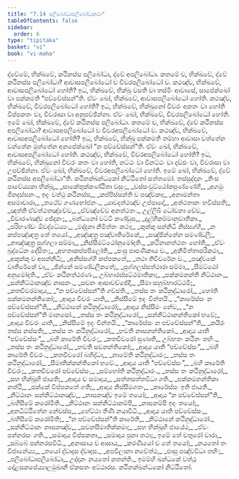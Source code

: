```yaml
---
title: "7.14 පලිබෝධාපලිබෝධකථා"
tableOfContents: false
sidebar:
  order: 6
type: "tipitaka"
basket: "vi"
book: "vi-maha"
---
```



<DynamicBreadcrumb />

<Division number="325" book="vi-maha">

<Paragraph number="1524" book="vi-maha">
ද්වේමේ, භික්ඛවේ, කථිනස්ස පලිබෝධා, ද්වේ අපලිබෝධා. කතමේ ච, භික්ඛවේ, ද්වේ කථිනස්ස පලිබෝධා? ආවාසපලිබෝධෝ ච චීවරපලිබෝධෝ ච. කථඤ්ච, භික්ඛවේ, ආවාසපලිබෝධෝ හෝති? ඉධ, භික්ඛවේ, භික්ඛු වසති වා තස්මිං ආවාසේ, සාපේක්ඛෝ වා පක්කමති “පච්චේස්සන්”ති. ඒවං ඛෝ, භික්ඛවේ, ආවාසපලිබෝධෝ හෝති. කථඤ්ච, භික්ඛවේ, චීවරපලිබෝධෝ හෝති? ඉධ, භික්ඛවේ, භික්ඛුනෝ චීවරං අකතං වා හෝති විප්පකතං වා, චීවරාසා වා අනුපච්ඡින්නා. ඒවං ඛෝ, භික්ඛවේ, චීවරපලිබෝධෝ හෝති. ඉමේ ඛෝ, භික්ඛවේ, ද්වේ කථිනස්ස පලිබෝධා.
</Paragraph>

<Paragraph number="1525" book="vi-maha">
කතමේ ච, භික්ඛවේ, ද්වේ කථිනස්ස අපලිබෝධා? ආවාසඅපලිබෝධෝ ච චීවරඅපලිබෝධෝ ච. කථඤ්ච, භික්ඛවේ, ආවාසඅපලිබෝධෝ හෝති? ඉධ, භික්ඛවේ, භික්ඛු පක්කමති තම්හා ආවාසා චත්තේන වන්තේන මුත්තේන අනපේක්ඛෝ “න පච්චේස්සන්”ති. ඒවං ඛෝ, භික්ඛවේ, ආවාසඅපලිබෝධෝ හෝති. කථඤ්ච, භික්ඛවේ, චීවරඅපලිබෝධෝ හෝති? ඉධ, භික්ඛවේ, භික්ඛුනෝ චීවරං කතං වා හෝති, නට්ඨං වා විනට්ඨං වා දඩ්ඪං වා, චීවරාසා වා උපච්ඡින්නා. ඒවං ඛෝ, භික්ඛවේ, චීවරඅපලිබෝධෝ හෝති. ඉමේ ඛෝ, භික්ඛවේ, ද්වේ කථිනස්ස අපලිබෝධා”ති.

</Paragraph>
</Division>

<Paragraph number="1526" type="center" book="vi-maha">
කථිනක්ඛන්ධකෝ නිට්ඨිතෝ සත්තමෝ.



</Paragraph>

<Paragraph number="1527" type="center" book="vi-maha">
තස්සුද්දානං


</Paragraph>

<Paragraph number="1528" type="verses" book="vi-maha">
_තිංස පාවේය්‍යකා භික්ඛූ,_  
_සාකේතුක්කණ්ඨිතා වසුං;_  
_වස්සංවුට්ඨෝකපුණ්ණේහි,_  
_අගමුං ජිනදස්සනං._  

</Paragraph>

<Paragraph number="1529" type="verses" book="vi-maha">
ඉදං වත්ථු කථිනස්ස,_  
_කප්පිස්සන්ති ච පඤ්චකා;_  
_අනාමන්තා අසමාචාරා,_  
_තථේව ගණභෝජනං._  

</Paragraph>

<Paragraph number="1530" type="verses" book="vi-maha">
_යාවදත්ථඤ්ච උප්පාදෝ,_  
_අත්ථතානං භවිස්සති;_  
_ඤත්ති ඒවත්ථතඤ්චේව,_  
_ඒවඤ්චේව අනත්ථතං._  

</Paragraph>

<Paragraph number="1531" type="verses" book="vi-maha">
උල්ලිඛි ධෝවනා චේව,_  
_විචාරණඤ්ච ඡේදනං;_  
_බන්ධනෝ වට්ටි කණ්ඩුස,_  
_දළ්හීකම්මානුවාතිකා._  

</Paragraph>

<Paragraph number="1532" type="verses" book="vi-maha">
_පරිභණ්ඩං ඕවද්ධේය්‍යං,_  
_මද්දනා නිමිත්තං කථා;_  
_කුක්කු සන්නිධි නිස්සග්ගි,_  
_න කප්පඤ්ඤත්‍ර තේ තයෝ._  

</Paragraph>

<Paragraph number="1533" type="verses" book="vi-maha">
_අඤ්ඤත්‍ර පඤ්චාතිරේකේ,_  
_සඤ්ඡින්නේන සමණ්ඩලී;_  
_නාඤ්ඤත්‍ර පුග්ගලා සම්මා,_  
_නිස්සීමට්ඨෝනුමෝදති._  

</Paragraph>

<Paragraph number="1534" type="verses" book="vi-maha">
_කථිනානත්ථතං හෝති,_  
_ඒවං බුද්ධේන දේසිතං;_  
_අහතාකප්පපිලෝති,_  
_පංසු පාපණිකාය ච._  

</Paragraph>

<Paragraph number="1535" type="verses" book="vi-maha">
_අනිමිත්තාපරිකථා,_  
_අකුක්කු ච අසන්නිධි;_  
_අනිස්සග්ගි කප්පකතේ,_  
_තථා තිචීවරේන ච._  

</Paragraph>

<Paragraph number="1536" type="verses" book="vi-maha">
_පඤ්චකේ වාතිරේකේ වා,_  
_ඡින්නේ සමණ්ඩලීකතේ;_  
_පුග්ගලස්සත්ථාරා සම්මා,_  
_සීමට්ඨෝ අනුමෝදති._  

</Paragraph>

<Paragraph number="1537" type="verses" book="vi-maha">
_ඒවං කථිනත්ථරණං,_  
උබ්භාරස්සට්ඨමාතිකා;_  
_පක්කමනන්ති නිට්ඨානං,_  
_සන්නිට්ඨානඤ්ච නාසනං._  

</Paragraph>

<Paragraph number="1538" type="verses" book="vi-maha">
_සවනං ආසාවච්ඡේදි,_  
_සීමා සහුබ්භාරට්ඨමී;_  
_කතචීවරමාදාය,_  
_“න පච්චේස්සන්”ති ගච්ඡති._  

</Paragraph>

<Paragraph number="1539" type="verses" book="vi-maha">
_තස්ස තං කථිනුද්ධාරෝ,_  
_හෝති පක්කමනන්තිකෝ;_  
_ආදාය චීවරං යාති,_  
_නිස්සීමේ ඉදං චින්තයි._  

</Paragraph>

<Paragraph number="1540" type="verses" book="vi-maha">
_“කාරේස්සං න පච්චේස්සන්”ති,_  
_නිට්ඨානේ කථිනුද්ධාරෝ;_  
_ආදාය නිස්සීමං නේව,_  
_“න පච්චේස්සන්”ති මානසෝ._  

</Paragraph>

<Paragraph number="1541" type="verses" book="vi-maha">
_තස්ස තං කථිනුද්ධාරෝ,_  
_සන්නිට්ඨානන්තිකෝ භවේ;_  
_ආදාය චීවරං යාති,_  
_නිස්සීමේ ඉදං චින්තයි._  

</Paragraph>

<Paragraph number="1542" type="verses" book="vi-maha">
_“කාරේස්සං න පච්චේස්සන්”ති,_  
_කයිරං තස්ස නස්සති;_  
_තස්ස තං කථිනුද්ධාරෝ,_  
_භවති නාසනන්තිකෝ._  

</Paragraph>

<Paragraph number="1543" type="verses" book="vi-maha">
_ආදාය යාති “පච්චේස්සං”,_  
_බහි කාරේති චීවරං;_  
_කතචීවරෝ සුණාති,_  
උබ්භතං කථිනං තහිං._  

</Paragraph>

<Paragraph number="1544" type="verses" book="vi-maha">
_තස්ස තං කථිනුද්ධාරෝ,_  
_භවති සවනන්තිකෝ;_  
_ආදාය යාති “පච්චේස්සං”,_  
_බහි කාරේති චීවරං._  

</Paragraph>

<Paragraph number="1545" type="verses" book="vi-maha">
_කතචීවරෝ බහිද්ධා,_  
_නාමේති කථිනුද්ධාරං;_  
_තස්ස තං කථිනුද්ධාරෝ,_  
_සීමාතික්කන්තිකෝ භවේ._  

</Paragraph>

<Paragraph number="1546" type="verses" book="vi-maha">
_ආදාය යාති “පච්චේස්සං”,_  
_බහි කාරේති චීවරං;_  
_කතචීවරෝ පච්චේස්සං,_  
_සම්භෝති කථිනුද්ධාරං._  

</Paragraph>

<Paragraph number="1547" type="verses" book="vi-maha">
_තස්ස තං කථිනුද්ධාරෝ,_  
_සහ භික්ඛූහි ජායති;_  
_ආදාය ච සමාදාය,_  
_සත්තසත්තවිධා ගති._  

</Paragraph>

<Paragraph number="1548" type="verses" book="vi-maha">
_පක්කමනන්තිකා නත්ථි,_  
_ඡක්කේ විප්පකතේ ගති;_  
_ආදාය නිස්සීමගතං,_  
_කාරේස්සං ඉති ජායති._  

</Paragraph>

<Paragraph number="1549" type="verses" book="vi-maha">
_නිට්ඨානං සන්නිට්ඨානඤ්ච,_  
_නාසනඤ්ච ඉමේ තයෝ;_  
_ආදාය “න පච්චේස්සන්”ති,_  
_බහිසීමේ කරෝමිති._  

</Paragraph>

<Paragraph number="1550" type="verses" book="vi-maha">
_නිට්ඨානං සන්නිට්ඨානම්පි,_  
_නාසනම්පි ඉදං තයෝ;_  
_අනධිට්ඨිතේන නේවස්ස,_  
_හේට්ඨා තීණි නයාවිධි._  

</Paragraph>

<Paragraph number="1551" type="verses" book="vi-maha">
_ආදාය යාති පච්චේස්සං,_  
_බහිසීමේ කරෝමිති;_  
_“න පච්චේස්සන්”ති කාරේති,_  
_නිට්ඨානේ කථිනුද්ධාරෝ._  

</Paragraph>

<Paragraph number="1552" type="verses" book="vi-maha">
_සන්නිට්ඨානං නාසනඤ්ච,_  
_සවනසීමාතික්කමා;_  
_සහ භික්ඛූහි ජායේථ,_  
_ඒවං පන්නරසං ගති._  

</Paragraph>

<Paragraph number="1553" type="verses" book="vi-maha">
_සමාදාය විප්පකතා,_  
_සමාදාය පුනා තථා;_  
ඉමේ තේ චතුරෝ වාරා,_  
_සබ්බේ පන්නරසවිධි._  

</Paragraph>

<Paragraph number="1554" type="verses" book="vi-maha">
_අනාසාය ච ආසාය,_  
_කරණීයෝ ච තේ තයෝ;_  
_නයතෝ තං විජානේය්‍ය,_  
_තයෝ ද්වාදස ද්වාදස._  

</Paragraph>

<Paragraph number="1555" type="verses" book="vi-maha">
_අපවිලානා නවේත්ථ,_  
_ඵාසු පඤ්චවිධා තහිං;_  
_පලිබෝධාපලිබෝධා,_  
උද්දානං නයතෝ කතන්ති._  

</Paragraph>

<Paragraph number="1556" type="center" book="vi-maha">
ඉමම්හි ඛන්ධකේ වත්ථූ දෝළසකපේය්‍යාලමුඛානි ඒකසතං අට්ඨාරස.

</Paragraph>

<Paragraph number="1557" type="center" book="vi-maha">
කථිනක්ඛන්ධකෝ නිට්ඨිතෝ.
</Paragraph>